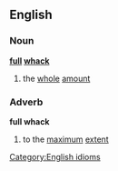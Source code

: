 ==English==
[[Category:English idioms]]
===Noun===
'''[[full]] [[whack]]'''
# the [[whole]] [[amount]]
===Adverb===
'''full whack'''
# to the [[maximum]] [[extent]]